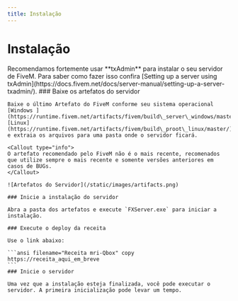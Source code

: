 ```yaml
---
title: Instalação
---
```



# Instalação

<Callout type="info">
Recomendamos fortemente usar **txAdmin** para instalar o seu servidor de FiveM.
Para saber como fazer isso confira [Setting up a server using txAdmin](https://docs.fivem.net/docs/server-manual/setting-up-a-server-txadmin/).
</Callout>

<Steps>
    ### Baixe os artefatos do servidor

    Baixe o último Artefato do FiveM conforme seu sistema operacional [Windows ](https://runtime.fivem.net/artifacts/fivem/build\_server\_windows/master/)/ [Linux](https://runtime.fivem.net/artifacts/fivem/build\_proot\_linux/master/) e extraia os arquivos para uma pasta onde o servidor ficará.

    <Callout type="info">
    O artefato recomendado pelo FiveM não é o mais recente, recomenados que utilize sempre o mais recente e somente versões anteriores em casos de BUGs.
    </Callout>

    ![Artefatos do Servidor](/static/images/artifacts.png)

    ### Inicie a instalação do servidor

    Abra a pasta dos artefatos e execute `FXServer.exe` para iniciar a instalação.

    ### Execute o deploy da receita

    Use o link abaixo:

    ```ansi filename="Receita mri-Qbox" copy
    https://receita_aqui_em_breve
    ```
    ### Inicie o servidor

    Uma vez que a instalação esteja finalizada, você pode executar o servidor. A primeira inicialização pode levar um tempo.
</Steps>